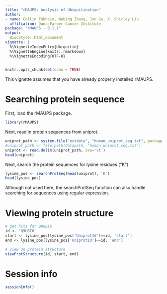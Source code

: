 ```yaml
---
title: "rMAUPS: Analysis of Ubiquitination"
author:
- name: Collin Tokheim, Wubing Zhang, Jun Ge, X. Shirley Liu
  affiliation: Dana-Farber Cancer Institute
package: "rMAUPS - 0.1.1"
output:
  BiocStyle::html_document
vignette: |
  %\VignetteIndexEntry{Ubiquitin}
  %\VignetteEngine{knitr::rmarkdown}
  %\VignetteEncoding{UTF-8}
---
```


```r
knitr::opts_chunk$set(echo = TRUE)
```

This vignette assumes that you have already properly installed rMAUPS.

# Searching protein sequence

First, load the rMAUPS package.

```r
library(rMAUPS)
```

Next, read in protein sequences from uniprot.

```r
uniprot_path <- system.file("extdata", "human_uniprot_seq.txt", package = "rMAUPS")
#uniprot_path <- file.path(datapath, "human_uniprot_seq.txt")
uniprot <- read.delim(uniprot_path, sep='\t')
head(uniprot)
```

Next, search the protein sequences for lysine residues ("K"). 

```r
lysine_pos <- searchProtSeq(head(uniprot), 'K')
head(lysine_pos)
```

Although not used here, the searchProtSeq function can also handle searching for sequences using regular expression.

# Viewing protein structure

```r
# get hits for Q9HBI6
id <- 'Q9HBI6'
start <- lysine_pos[lysine_pos['UniprotId']==id, 'start']
end <- lysine_pos[lysine_pos['UniprotId']==id, 'end']

# view on protein structure
viewProtStructure(id, start, end)
```

# Session info

```r
sessionInfo()
```
